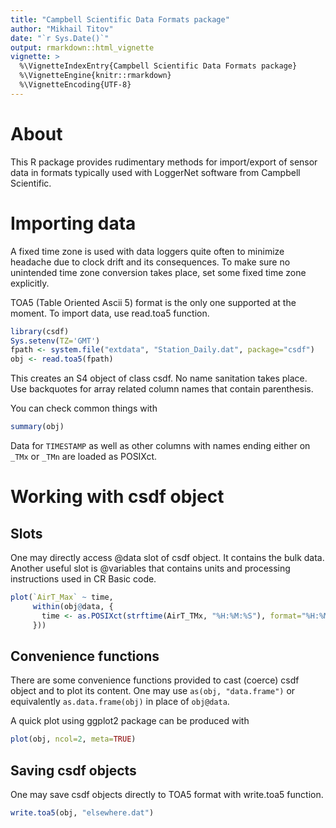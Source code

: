 ```yaml
---
title: "Campbell Scientific Data Formats package"
author: "Mikhail Titov"
date: "`r Sys.Date()`"
output: rmarkdown::html_vignette
vignette: >
  %\VignetteIndexEntry{Campbell Scientific Data Formats package}
  %\VignetteEngine{knitr::rmarkdown}
  %\VignetteEncoding{UTF-8}
---
```

# About

This R package provides rudimentary methods for import/export of sensor data in formats typically used with LoggerNet software from Campbell Scientific.

# Importing data

A fixed time zone is used with data loggers quite often to minimize headache due to clock drift and its consequences. To make sure no unintended time zone conversion takes place, set some fixed time zone explicitly.

TOA5 (Table Oriented Ascii 5) format is the only one supported at the moment. To import data, use read.toa5 function.

```r
library(csdf)
Sys.setenv(TZ='GMT')
fpath <- system.file("extdata", "Station_Daily.dat", package="csdf")
obj <- read.toa5(fpath)
```

This creates an S4 object of class csdf. No name sanitation takes place. Use backquotes for array related column names that contain parenthesis.

You can check common things with
```r
summary(obj)
```

Data for `TIMESTAMP` as well as other columns with names ending either on `_TMx` or `_TMn` are loaded as POSIXct.

# Working with csdf object

## Slots

One may directly access @data slot of csdf object. It contains the bulk data. Another useful slot is @variables that contains units and processing instructions used in CR Basic code.

```r
plot(`AirT_Max` ~ time,
     within(obj@data, {
       time <- as.POSIXct(strftime(AirT_TMx, "%H:%M:%S"), format="%H:%M:%S")
     }))
```

## Convenience functions

There are some convenience functions provided to cast (coerce) csdf object and to plot its content. One may use `as(obj, "data.frame")` or equivalently `as.data.frame(obj)` in place of `obj@data`.

A quick plot using ggplot2 package can be produced with
```r
plot(obj, ncol=2, meta=TRUE)
```

## Saving csdf objects

One may save csdf objects directly to TOA5 format with write.toa5 function.

```r
write.toa5(obj, "elsewhere.dat")
```
